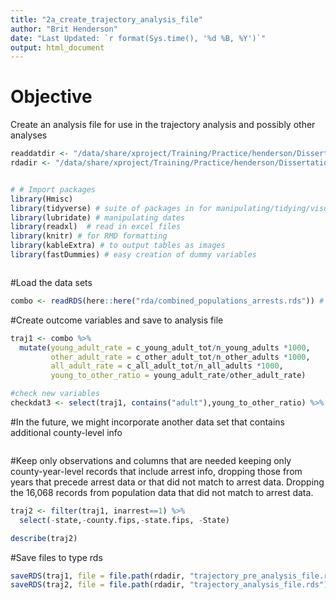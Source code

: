 ```yaml
---
title: "2a_create_trajectory_analysis_file"
author: "Brit Henderson"
date: "Last Updated: `r format(Sys.time(), '%d %B, %Y')`"
output: html_document
---
```


# Objective
Create an analysis file for use in the trajectory analysis and possibly other analyses
```r
readdatdir <- "/data/share/xproject/Training/Practice/henderson/Dissertation/rda"
rdadir <- "/data/share/xproject/Training/Practice/henderson/Dissertation/rda"

```

```r

```

```r
# # Import packages
library(Hmisc)
library(tidyverse) # suite of packages in for manipulating/tidying/visualizing, etc. data
library(lubridate) # manipulating dates
library(readxl)  # read in excel files
library(knitr) # for RMD formatting
library(kableExtra) # to output tables as images
library(fastDummies) # easy creation of dummy variables 



```


#Load the data sets
```r
combo <- readRDS(here::here("rda/combined_populations_arrests.rds")) # 161,448 records


```


#Create outcome variables and save to analysis file
```r
traj1 <- combo %>% 
  mutate(young_adult_rate = c_young_adult_tot/n_young_adults *1000,
         other_adult_rate = c_other_adult_tot/n_other_adults *1000,
         all_adult_rate = c_all_adult_tot/n_all_adults *1000,
         young_to_other_ratio = young_adult_rate/other_adult_rate)

#check new variables
checkdat3 <- select(traj1, contains("adult"),young_to_other_ratio) %>% head(3) #looks good

```


#In the future, we might incorporate another data set that contains additional county-level info
```r

```

#Keep only observations and columns that are needed
keeping only county-year-level records that include arrest info, dropping those from years that precede arrest data or that did not
match to arrest data.
Dropping the 16,068 records from population data that did not match to arrest data.

```r

traj2 <- filter(traj1, inarrest==1) %>% 
  select(-state,-county.fips,-state.fips, -State) 

describe(traj2)

```


#Save files to type rds
```r
saveRDS(traj1, file = file.path(rdadir, "trajectory_pre_analysis_file.rds"))
saveRDS(traj2, file = file.path(rdadir, "trajectory_analysis_file.rds"))
```

